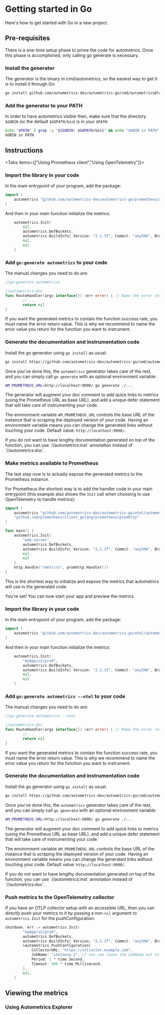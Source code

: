 
# Getting started in Go

Here's how to get started with Go in a new project.

## Pre-requisites

There is a one-time setup phase to prime the code for autometrics. Once this phase is accomplished, only calling go generate is necessary.

### Install the generator

The generator is the binary in cmd/autometrics, so the easiest way to get it is to install it through Go:

```bash
go install github.com/autometrics-dev/autometrics-go/cmd/autometrics@latest
```

### Add the generator to your PATH

In order to have autometrics visible then, make sure that the directory `$GOBIN` (or the default `$GOPATH/bin`) is in your `$PATH`:

```bash
echo "$PATH" | grep -q "${GOBIN:-$GOPATH/bin}" && echo "GOBIN in PATH" || echo "GOBIN not in PATH, please add it"
GOBIN in PATH
```

## Instructions

<Tabs items={["Using Prometheus client","Using OpenTelemetry"]}>

<Tab>

<Steps>

### Import the library in your code

In the main entrypoint of your program, add the package:

```go filename="main.go"
import (
	autometrics "github.com/autometrics-dev/autometrics-go/prometheus/autometrics"
)
```

And then in your main function initialize the metrics:

```go filename="main.go"
	autometrics.Init(
		nil,
		autometrics.DefBuckets,
		autometrics.BuildInfo{ Version: "2.1.37", Commit: "anySHA", Branch: "", Service: "myApp" },
        nil,
        nil
	)
```

### Add `go:generate autometrics` to your code

The manual changes you need to do are:

```go filename="main.go"
//go:generate autometrics

//autometrics:doc
func RouteHandler(args interface{}) (err error) { // Name the error return value; this is an optional but recommended change
        // ...
        return nil
}
```

<Callout>
If you want the generated metrics to contain the function success rate, you must name the error return value. This is why we recommend to name the error value you return for the function you want to instrument.
</Callout>

### Generate the documentation and instrumentation code

Install the go generator using `go install` as usual:

```bash filename="Shell"
go install https://github.com/autometrics-dev/autometrics-go/cmd/autometrics@latest
```

Once you've done this, the `autometrics` generator takes care of the rest, and you can
simply call `go generate` with an optional environment variable:

```bash filename="Shell"
AM_PROMETHEUS_URL=http://localhost:9090/ go generate ./...
```

The generator will augment your doc comment to add quick links to metrics (using the Prometheus URL as base URL), and add a unique defer statement that will take care of instrumenting your code.

The environment variable `AM_PROMETHEUS_URL` controls the base URL of the instance that is scraping the deployed version of your code. Having an environment variable means you can change the generated links without touching your code. Default value: `http://localhost:9090/`.

<Callout>
If you do not want to have lengthy documentation generated on top of the function, you can use `//autometrics:inst` annotation instead of `//autometrics:doc`.
</Callout>

### Make metrics available to Prometheus

The last step now is to actually expose the generated metrics to the Prometheus instance.

For Prometheus the shortest way is to add the handler code in your main entrypoint (this
example also shows the `Init` call when choosing to use OpenTelemetry to handle metrics):

```go {12} filename="main.go"
import (
	autometrics "github.com/autometrics-dev/autometrics-go/otel/autometrics"
	"github.com/prometheus/client_golang/prometheus/promhttp"
)

func main() {
	autometrics.Init(
		"web-server",
		autometrics.DefBuckets,
		autometrics.BuildInfo{ Version: "2.1.37", Commit: "anySHA", Branch: "", Service: "myApp" },
        nil,
        nil
	)
	http.Handle("/metrics", promhttp.Handler())
}
```

This is the shortest way to initialize and expose the metrics that autometrics will use in the generated code.

You're set! You can now start your app and preview the metrics.

</Steps>
</Tab>

<Tab>

<Steps>

### Import the library in your code

In the main entrypoint of your program, add the package:

```go filename="main.go"
import (
	autometrics "github.com/autometrics-dev/autometrics-go/otel/autometrics"
)
```

And then in your main function initialize the metrics:

```go filename="main.go"
	autometrics.Init(
		"myApp/v2/prod",
		autometrics.DefBuckets,
		autometrics.BuildInfo{ Version: "2.1.37", Commit: "anySHA", Branch: "", Service: "myApp" },
        nil,
        nil
	)
```

### Add `go:generate autometrics --otel` to your code

The manual changes you need to do are:

```go filename="main.go"
//go:generate autometrics --otel

//autometrics:doc
func RouteHandler(args interface{}) (err error) { // Name the error return value; this is an optional but recommended change
        // ...
        return nil
}
```

<Callout>
If you want the generated metrics to contain the function success rate, you must name the error return value. This is why we recommend to name the error value you return for the function you want to instrument.
</Callout>

### Generate the documentation and instrumentation code

Install the go generator using `go install` as usual:

```bash filename="Shell"
go install https://github.com/autometrics-dev/autometrics-go/cmd/autometrics@latest
```

Once you've done this, the `autometrics` generator takes care of the rest, and you can
simply call `go generate` with an optional environment variable:

```bash filename="Shell"
AM_PROMETHEUS_URL=http://localhost:9090/ go generate ./...
```

The generator will augment your doc comment to add quick links to metrics (using the Prometheus URL as base URL), and add a unique defer statement that will take care of instrumenting your code.

The environment variable `AM_PROMETHEUS_URL` controls the base URL of the instance that is scraping the deployed version of your code. Having an environment variable means you can change the generated links without touching your code. Default value: `http://localhost:9090/`.

<Callout>
If you do not want to have lengthy documentation generated on top of the function, you can use `//autometrics:inst` annotation instead of `//autometrics:doc`.
</Callout>

### Push metrics to the OpenTelemetry collector

If you have an OTLP collector setup with an accessible URL, then you can directly push your metrics to it by passing a non-`nil` argument to `autometrics.Init` for the pushConfiguration:

```go {6-11}
shutdown, err := autometrics.Init(
		"myApp/v2/prod",
		autometrics.DefBuckets,
		autometrics.BuildInfo{ Version: "2.1.37", Commit: "anySHA", Branch: "", Service: "myApp" },
		&autometrics.PushConfiguration{
			CollectorURL: "https://collector.example.com",
			JobName: "instance_2", // You can leave the JobName out to let autometrics generate one
			Period: 1 * time.Second,
			Timeout: 500 * time.Millisecond,
		},
        nil,
	)
```

</Steps>
</Tab>

</Tabs>

## Viewing the metrics

### Using Autometrics Explorer
<PreviewMetricsInExplorerSnippet/>


